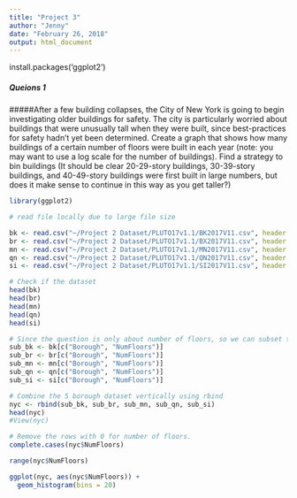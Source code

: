---
title: "Project 3"
author: "Jenny"
date: "February 26, 2018"
output: html_document
---

install.packages('ggplot2')

##### Queions 1
#####After a few building collapses, the City of New York is going to begin investigating older buildings for safety. The city is particularly worried about buildings that were unusually tall when they were built, since best-practices for safety hadn't yet been determined. Create a graph that shows how many buildings of a certain number of floors were built in each year (note: you may want to use a log scale for the number of buildings). Find a strategy to bin buildings (It should be clear 20-29-story buildings, 30-39-story buildings, and 40-49-story buildings were first built in large numbers, but does it make sense to continue in this way as you get taller?)


```{r setup}

library(ggplot2)

# read file locally due to large file size

bk <- read.csv("~/Project 2 Dataset/PLUTO17v1.1/BK2017V11.csv", header = TRUE)
br <- read.csv("~/Project 2 Dataset/PLUTO17v1.1/BX2017V11.csv", header = TRUE)
mn <- read.csv("~/Project 2 Dataset/PLUTO17v1.1/MN2017V11.csv", header = TRUE)
qn <- read.csv("~/Project 2 Dataset/PLUTO17v1.1/QN2017V11.csv", header = TRUE)
si <- read.csv("~/Project 2 Dataset/PLUTO17v1.1/SI2017V11.csv", header = TRUE)

# Check if the dataset
head(bk)
head(br)
head(mn)
head(qn)
head(si)

# Since the question is only about number of floors, so we can subset the column "borogh" and "number of floors"
sub_bk <- bk[c("Borough", "NumFloors")]
sub_br <- br[c("Borough", "NumFloors")]
sub_mn <- mn[c("Borough", "NumFloors")]
sub_qn <- qn[c("Borough", "NumFloors")]
sub_si <- si[c("Borough", "NumFloors")]

# Combine the 5 borough dataset vertically using rbind
nyc <- rbind(sub_bk, sub_br, sub_mn, sub_qn, sub_si)
head(nyc)
#View(nyc)

# Remove the rows with 0 for number of floors.
complete.cases(nyc$NumFloors)

range(nyc$NumFloors)

ggplot(nyc, aes(nyc$NumFloors)) +
  geom_histogram(bins = 20)
```

